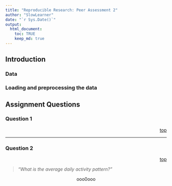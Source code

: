 ```yaml
---
title: "Reproducible Research: Peer Assessment 2"
author: "SlowLearner"
date: "`r Sys.Date()`"
output: 
  html_document:
    toc: TRUE  
    keep_md: true
---
```


## Introduction

### Data

### Loading and preprocessing the data


## Assignment Questions

### Question 1

::: {style="text-align: right;"}
[top](#TOC)
:::

------------------------------------------------------------------------

### Question 2

::: {style="text-align: right;"}
[top](#TOC)
:::

> *"What is the average daily activity pattern?"*

<p style="text-align: center;">ooo0ooo</p>
